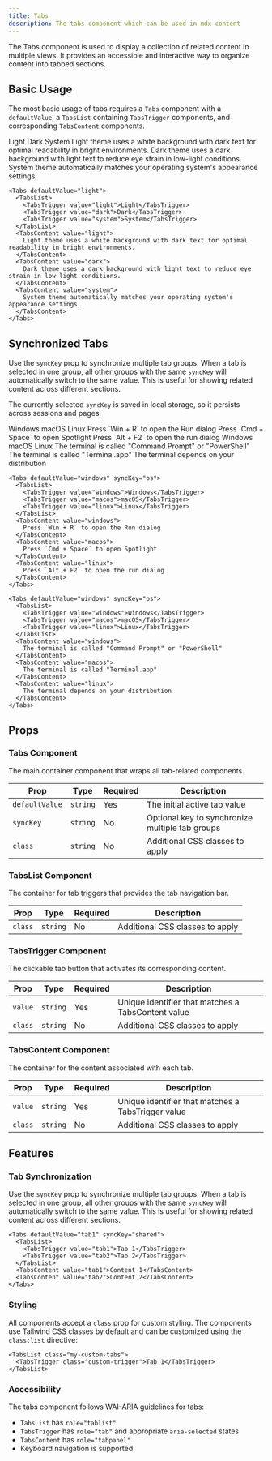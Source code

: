 ```yaml
---
title: Tabs
description: The tabs component which can be used in mdx content
---
```


The Tabs component is used to display a collection of related content in multiple views. It provides an accessible and interactive way to organize content into tabbed sections.

## Basic Usage

The most basic usage of tabs requires a `Tabs` component with a `defaultValue`, a `TabsList` containing `TabsTrigger` components, and corresponding `TabsContent` components.

<Tabs defaultValue="light">
  <TabsList>
    <TabsTrigger value="light">Light</TabsTrigger>
    <TabsTrigger value="dark">Dark</TabsTrigger>
    <TabsTrigger value="system">System</TabsTrigger>
  </TabsList>
  <TabsContent value="light">
    Light theme uses a white background with dark text for optimal readability in bright environments.
  </TabsContent>
  <TabsContent value="dark">
    Dark theme uses a dark background with light text to reduce eye strain in low-light conditions.
  </TabsContent>
  <TabsContent value="system">
    System theme automatically matches your operating system's appearance settings.
  </TabsContent>
</Tabs>

```mdx
<Tabs defaultValue="light">
  <TabsList>
    <TabsTrigger value="light">Light</TabsTrigger>
    <TabsTrigger value="dark">Dark</TabsTrigger>
    <TabsTrigger value="system">System</TabsTrigger>
  </TabsList>
  <TabsContent value="light">
    Light theme uses a white background with dark text for optimal readability in bright environments.
  </TabsContent>
  <TabsContent value="dark">
    Dark theme uses a dark background with light text to reduce eye strain in low-light conditions.
  </TabsContent>
  <TabsContent value="system">
    System theme automatically matches your operating system's appearance settings.
  </TabsContent>
</Tabs>
```

## Synchronized Tabs

Use the `syncKey` prop to synchronize multiple tab groups. When a tab is selected in one group, all other groups with the same `syncKey` will automatically switch to the same value. This is useful for showing related content across different sections.

The currently selected `syncKey` is saved in local storage, so it persists across sessions and pages.

<Tabs defaultValue="windows" syncKey="os">
  <TabsList>
    <TabsTrigger value="windows">Windows</TabsTrigger>
    <TabsTrigger value="macos">macOS</TabsTrigger>
    <TabsTrigger value="linux">Linux</TabsTrigger>
  </TabsList>
  <TabsContent value="windows">
    Press `Win + R` to open the Run dialog
  </TabsContent>
  <TabsContent value="macos">
    Press `Cmd + Space` to open Spotlight
  </TabsContent>
  <TabsContent value="linux">
    Press `Alt + F2` to open the run dialog
  </TabsContent>
</Tabs>

<Tabs defaultValue="windows" syncKey="os">
  <TabsList>
    <TabsTrigger value="windows">Windows</TabsTrigger>
    <TabsTrigger value="macos">macOS</TabsTrigger>
    <TabsTrigger value="linux">Linux</TabsTrigger>
  </TabsList>
  <TabsContent value="windows">
    The terminal is called "Command Prompt" or "PowerShell"
  </TabsContent>
  <TabsContent value="macos">
    The terminal is called "Terminal.app"
  </TabsContent>
  <TabsContent value="linux">
    The terminal depends on your distribution
  </TabsContent>
</Tabs>

```mdx
<Tabs defaultValue="windows" syncKey="os">
  <TabsList>
    <TabsTrigger value="windows">Windows</TabsTrigger>
    <TabsTrigger value="macos">macOS</TabsTrigger>
    <TabsTrigger value="linux">Linux</TabsTrigger>
  </TabsList>
  <TabsContent value="windows">
    Press `Win + R` to open the Run dialog
  </TabsContent>
  <TabsContent value="macos">
    Press `Cmd + Space` to open Spotlight
  </TabsContent>
  <TabsContent value="linux">
    Press `Alt + F2` to open the run dialog
  </TabsContent>
</Tabs>

<Tabs defaultValue="windows" syncKey="os">
  <TabsList>
    <TabsTrigger value="windows">Windows</TabsTrigger>
    <TabsTrigger value="macos">macOS</TabsTrigger>
    <TabsTrigger value="linux">Linux</TabsTrigger>
  </TabsList>
  <TabsContent value="windows">
    The terminal is called "Command Prompt" or "PowerShell"
  </TabsContent>
  <TabsContent value="macos">
    The terminal is called "Terminal.app"
  </TabsContent>
  <TabsContent value="linux">
    The terminal depends on your distribution
  </TabsContent>
</Tabs>
```

## Props

### Tabs Component

The main container component that wraps all tab-related components.

| Prop | Type | Required | Description |
| ---- | ---- | -------- | ----------- |
| `defaultValue` | `string` | Yes | The initial active tab value |
| `syncKey` | `string` | No | Optional key to synchronize multiple tab groups |
| `class` | `string` | No | Additional CSS classes to apply |

### TabsList Component

The container for tab triggers that provides the tab navigation bar.

| Prop | Type | Required | Description |
| ---- | ---- | -------- | ----------- |
| `class` | `string` | No | Additional CSS classes to apply |

### TabsTrigger Component

The clickable tab button that activates its corresponding content.

| Prop | Type | Required | Description |
| ---- | ---- | -------- | ----------- |
| `value` | `string` | Yes | Unique identifier that matches a TabsContent value |
| `class` | `string` | No | Additional CSS classes to apply |

### TabsContent Component

The container for the content associated with each tab.

| Prop | Type | Required | Description |
| ---- | ---- | -------- | ----------- |
| `value` | `string` | Yes | Unique identifier that matches a TabsTrigger value |
| `class` | `string` | No | Additional CSS classes to apply |

## Features

### Tab Synchronization

Use the `syncKey` prop to synchronize multiple tab groups. When a tab is selected in one group, all other groups with the same `syncKey` will automatically switch to the same value. This is useful for showing related content across different sections.

```mdx
<Tabs defaultValue="tab1" syncKey="shared">
  <TabsList>
    <TabsTrigger value="tab1">Tab 1</TabsTrigger>
    <TabsTrigger value="tab2">Tab 2</TabsTrigger>
  </TabsList>
  <TabsContent value="tab1">Content 1</TabsContent>
  <TabsContent value="tab2">Content 2</TabsContent>
</Tabs>
```

### Styling

All components accept a `class` prop for custom styling. The components use Tailwind CSS classes by default and can be customized using the `class:list` directive:

```mdx
<TabsList class="my-custom-tabs">
  <TabsTrigger class="custom-trigger">Tab 1</TabsTrigger>
</TabsList>
```

### Accessibility

The tabs component follows WAI-ARIA guidelines for tabs:
- `TabsList` has `role="tablist"`
- `TabsTrigger` has `role="tab"` and appropriate `aria-selected` states
- `TabsContent` has `role="tabpanel"`
- Keyboard navigation is supported
